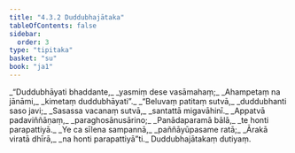 ```yaml
---
title: "4.3.2 Duddubhajātaka"
tableOfContents: false
sidebar:
  order: 3
type: "tipitaka"
basket: "su"
book: "ja1"
---
```



<DynamicBreadcrumb />

<Division number="85" book="ja1" bookNo="22" page="236">

<Paragraph number="992" type="verses" book="ja1">
_“Duddubhāyati bhaddante,_  
_yasmiṃ dese vasāmahaṃ;_  
_Ahampetaṃ na jānāmi,_  
_kimetaṃ duddubhāyati”._  

</Paragraph>

</Division>
<Division number="86" book="ja1" bookNo="22" page="236">

<Paragraph number="993" type="verses" book="ja1">
_“Beluvaṃ patitaṃ sutvā,_  
_duddubhanti saso javi;_  
_Sasassa vacanaṃ sutvā,_  
_santattā migavāhinī._  

</Paragraph>

</Division>
<Division number="87" book="ja1" bookNo="22" page="237">

<Paragraph number="994" type="verses" book="ja1">
_Appatvā padaviññāṇaṃ,_  
_paraghosānusārino;_  
_Panādaparamā bālā,_  
_te honti parapattiyā._  

</Paragraph>

</Division>
<Division number="88" book="ja1" bookNo="22" page="237">

<Paragraph number="995" type="verses" book="ja1">
_Ye ca sīlena sampannā,_  
_paññāyūpasame ratā;_  
_Ārakā viratā dhīrā,_  
_na honti parapattiyā”ti._  


</Paragraph>
</Division>

<Paragraph number="996" type="center" book="ja1">
Duddubhajātakaṃ dutiyaṃ.
</Paragraph>